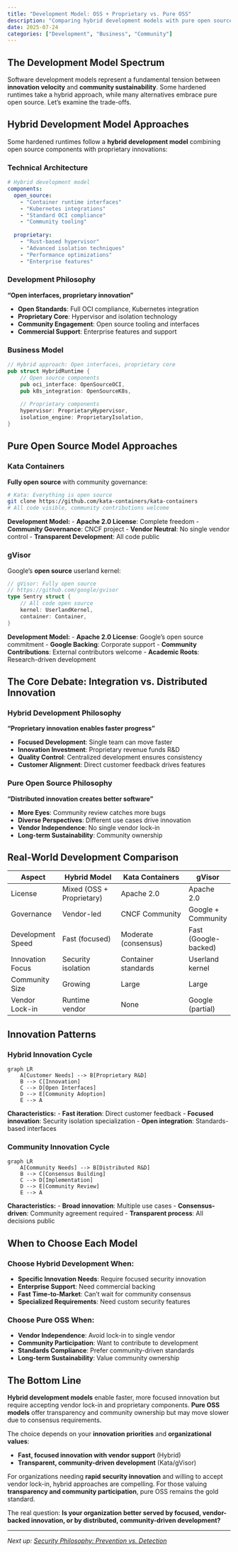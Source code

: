 ```yaml
---
title: "Development Model: OSS + Proprietary vs. Pure OSS"
description: "Comparing hybrid development models with pure open source approaches in the hardened runtime ecosystem"
date: 2025-07-24
categories: ["Development", "Business", "Community"]
---
```


## The Development Model Spectrum

Software development models represent a fundamental tension between **innovation velocity** and **community sustainability**. Some hardened runtimes take a hybrid approach, while many alternatives embrace pure open source. Let's examine the trade-offs.

## Hybrid Development Model Approaches

Some hardened runtimes follow a **hybrid development model** combining open source components with proprietary innovations:

### Technical Architecture

```yaml
# Hybrid development model
components:
  open_source:
    - "Container runtime interfaces"
    - "Kubernetes integrations"
    - "Standard OCI compliance"
    - "Community tooling"
  
  proprietary:
    - "Rust-based hypervisor"
    - "Advanced isolation techniques"
    - "Performance optimizations"
    - "Enterprise features"
```

### Development Philosophy

**"Open interfaces, proprietary innovation"**

- **Open Standards**: Full OCI compliance, Kubernetes integration
- **Proprietary Core**: Hypervisor and isolation technology
- **Community Engagement**: Open source tooling and interfaces
- **Commercial Support**: Enterprise features and support

### Business Model

```rust
// Hybrid approach: Open interfaces, proprietary core
pub struct HybridRuntime {
    // Open source components
    pub oci_interface: OpenSourceOCI,
    pub k8s_integration: OpenSourceK8s,
    
    // Proprietary components
    hypervisor: ProprietaryHypervisor,
    isolation_engine: ProprietaryIsolation,
}
```

## Pure Open Source Model Approaches

### Kata Containers

**Fully open source** with community governance:

```bash
# Kata: Everything is open source
git clone https://github.com/kata-containers/kata-containers
# All code visible, community contributions welcome
```

**Development Model:**
- **Apache 2.0 License**: Complete freedom
- **Community Governance**: CNCF project
- **Vendor Neutral**: No single vendor control
- **Transparent Development**: All code public

### gVisor

Google's **open source** userland kernel:

```go
// gVisor: Fully open source
// https://github.com/google/gvisor
type Sentry struct {
    // All code open source
    kernel: UserlandKernel,
    container: Container,
}
```

**Development Model:**
- **Apache 2.0 License**: Google's open source commitment
- **Google Backing**: Corporate support
- **Community Contributions**: External contributors welcome
- **Academic Roots**: Research-driven development

## The Core Debate: Integration vs. Distributed Innovation

### Hybrid Development Philosophy

**"Proprietary innovation enables faster progress"**

- **Focused Development**: Single team can move faster
- **Innovation Investment**: Proprietary revenue funds R&D
- **Quality Control**: Centralized development ensures consistency
- **Customer Alignment**: Direct customer feedback drives features

### Pure Open Source Philosophy

**"Distributed innovation creates better software"**

- **More Eyes**: Community review catches more bugs
- **Diverse Perspectives**: Different use cases drive innovation
- **Vendor Independence**: No single vendor lock-in
- **Long-term Sustainability**: Community ownership

## Real-World Development Comparison

| Aspect | Hybrid Model | Kata Containers | gVisor |
|--------|--------------|-----------------|---------|
| License | Mixed (OSS + Proprietary) | Apache 2.0 | Apache 2.0 |
| Governance | Vendor-led | CNCF Community | Google + Community |
| Development Speed | Fast (focused) | Moderate (consensus) | Fast (Google-backed) |
| Innovation Focus | Security isolation | Container standards | Userland kernel |
| Community Size | Growing | Large | Large |
| Vendor Lock-in | Runtime vendor | None | Google (partial) |

## Innovation Patterns

### Hybrid Innovation Cycle

```mermaid
graph LR
    A[Customer Needs] --> B[Proprietary R&D]
    B --> C[Innovation]
    C --> D[Open Interfaces]
    D --> E[Community Adoption]
    E --> A
```

**Characteristics:**
- **Fast iteration**: Direct customer feedback
- **Focused innovation**: Security isolation specialization
- **Open integration**: Standards-based interfaces

### Community Innovation Cycle

```mermaid
graph LR
    A[Community Needs] --> B[Distributed R&D]
    B --> C[Consensus Building]
    C --> D[Implementation]
    D --> E[Community Review]
    E --> A
```

**Characteristics:**
- **Broad innovation**: Multiple use cases
- **Consensus-driven**: Community agreement required
- **Transparent process**: All decisions public

## When to Choose Each Model

### Choose Hybrid Development When:

- **Specific Innovation Needs**: Require focused security innovation
- **Enterprise Support**: Need commercial backing
- **Fast Time-to-Market**: Can't wait for community consensus
- **Specialized Requirements**: Need custom security features

### Choose Pure OSS When:

- **Vendor Independence**: Avoid lock-in to single vendor
- **Community Participation**: Want to contribute to development
- **Standards Compliance**: Prefer community-driven standards
- **Long-term Sustainability**: Value community ownership

## The Bottom Line

**Hybrid development models** enable faster, more focused innovation but require accepting vendor lock-in and proprietary components. **Pure OSS models** offer transparency and community ownership but may move slower due to consensus requirements.

The choice depends on your **innovation priorities** and **organizational values**:

- **Fast, focused innovation with vendor support** (Hybrid)
- **Transparent, community-driven development** (Kata/gVisor)

For organizations needing **rapid security innovation** and willing to accept vendor lock-in, hybrid approaches are compelling. For those valuing **transparency and community participation**, pure OSS remains the gold standard.

The real question: **Is your organization better served by focused, vendor-backed innovation, or by distributed, community-driven development?**

---

*Next up: [Security Philosophy: Prevention vs. Detection](/posts/security-philosophy.qmd)* 